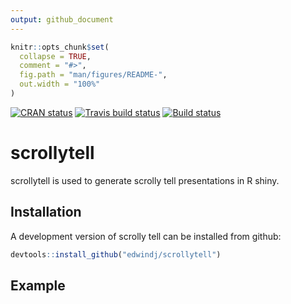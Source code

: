 ```yaml
---
output: github_document
---
```


<!-- README.md is generated from README.Rmd. Please edit that file -->

```r
knitr::opts_chunk$set(
  collapse = TRUE,
  comment = "#>",
  fig.path = "man/figures/README-",
  out.width = "100%"
)
```
[![CRAN status](https://www.r-pkg.org/badges/version/scrollytell)](https://cran.r-project.org/package=scrollytell)
[![Travis build status](https://travis-ci.org/statistiekcbs/scrollytell.svg?branch=master)](https://travis-ci.org/statistiekcbs/scrollytell)
[![Build status](https://ci.appveyor.com/api/projects/status/hrkr0bi6y9svkcyi/branch/master?svg=true)](https://ci.appveyor.com/project/edwindj/scrollytell/branch/master)

# scrollytell

scrollytell is used to generate scrolly tell presentations in R shiny.

## Installation

A development version of scrolly tell can be installed from github:

``` r
devtools::install_github("edwindj/scrollytell")
```

## Example

```r
```

